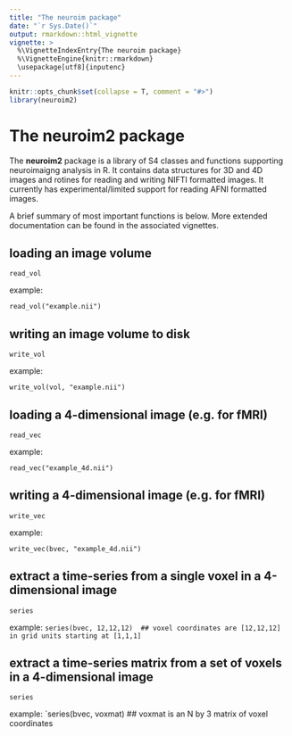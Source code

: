 ```yaml
---
title: "The neuroim package"
date: "`r Sys.Date()`"
output: rmarkdown::html_vignette
vignette: >
  %\VignetteIndexEntry{The neuroim package}
  %\VignetteEngine{knitr::rmarkdown}
  \usepackage[utf8]{inputenc}
---
```


```r
knitr::opts_chunk$set(collapse = T, comment = "#>")
library(neuroim2)
```

The **neuroim2** package
========================================================

The **neuroim2** package is a library of S4 classes and functions supporting neuroimaigng analysis in R. It contains data structures for 3D and 4D images and rotines for reading and writing NIFTI formatted images. It currently has experimental/limited support for reading AFNI formatted images.

A brief summary of most important functions is below. More extended documentation can be found in the associated vignettes.

## loading an image volume

`read_vol`

example: 

`read_vol("example.nii")`

## writing an image volume to disk

`write_vol`

example:

`write_vol(vol, "example.nii")`

## loading a 4-dimensional image (e.g. for fMRI)

`read_vec`

example: 

`read_vec("example_4d.nii")`

## writing a 4-dimensional image (e.g. for fMRI)

`write_vec`

example: 

`write_vec(bvec, "example_4d.nii")`

## extract a time-series from a single voxel in a 4-dimensional image

`series`

example: `series(bvec, 12,12,12)  ## voxel coordinates are [12,12,12] in grid units starting at [1,1,1]`

## extract a time-series matrix from a set of voxels in a 4-dimensional image

`series`

example: `series(bvec, voxmat)  ## voxmat is an N by 3 matrix of voxel coordinates





